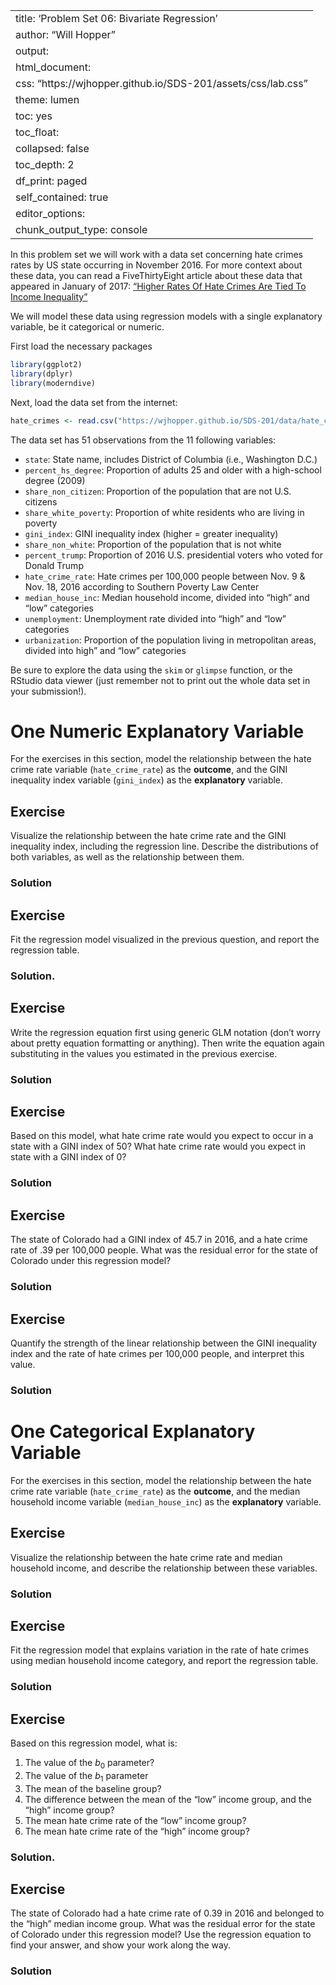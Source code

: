 
---
title: 'Problem Set 06: Bivariate Regression'
author: "Will Hopper"
output:
  html_document:
    css: "https://wjhopper.github.io/SDS-201/assets/css/lab.css"
    theme: lumen
    toc: yes
    toc_float:
      collapsed: false
    toc_depth: 2
    df_print: paged
    self_contained: true
editor_options: 
  chunk_output_type: console
---

In this problem set we will work with a data set concerning hate crimes rates by US state occurring in  November 2016. For more context about these data, you can read a FiveThirtyEight article about these data that appeared in January of 2017: ["Higher Rates Of Hate Crimes Are Tied To Income
Inequality"](https://fivethirtyeight.com/features/higher-rates-of-hate-crimes-are-tied-to-income-inequality/)

We will model these data using regression models with a single explanatory variable, be it categorical or numeric.


First load the necessary packages 

```r
library(ggplot2)
library(dplyr)
library(moderndive)
```

Next, load the data set from the internet:

```r
hate_crimes <- read.csv("https://wjhopper.github.io/SDS-201/data/hate_crimes.csv", stringsAsFactors = FALSE)
```

The data set has 51 observations from the 11 following variables:

- `state`: State name, includes District of Columbia (i.e., Washington D.C.)
- `percent_hs_degree`: Proportion of adults 25 and older with a high-school degree (2009)
- `share_non_citizen`: Proportion of the population that are not U.S. citizens
- `share_white_poverty`: Proportion of white residents who are living in poverty
- `gini_index`: GINI inequality index (higher = greater inequality)
- `share_non_white`: Proportion of the population that is not white
- `percent_trump`: Proportion of 2016 U.S. presidential voters who voted for Donald Trump
- `hate_crime_rate`: Hate crimes per 100,000 people between Nov. 9 & Nov. 18, 2016 according to Southern Poverty Law Center 
- `median_house_inc`: Median household income, divided into "high" and "low" categories
- `unemployment`: Unemployment rate divided into "high" and "low" categories
- `urbanization`: Proportion of the population living in metropolitan areas, divided into high" and "low" categories


Be sure to explore the data using the `skim` or `glimpse` function, or the RStudio data viewer (just remember not to print out the whole data set in your submission!).

# One Numeric Explanatory Variable

For the exercises in this section, model the relationship between the hate crime rate variable (`hate_crime_rate`) as the **outcome**, and the GINI inequality index variable (`gini_index`) as the **explanatory** variable.

## Exercise
Visualize the relationship between the hate crime rate and the GINI inequality index, including the regression line. Describe the distributions of both variables, as well as the relationship between them.

### Solution


## Exercise
Fit the regression model visualized in the previous question, and report the regression table.

### Solution.


## Exercise
Write the regression equation first using generic GLM notation (don't worry about pretty equation formatting or anything). Then write the equation again substituting in the values you estimated in the previous exercise.


### Solution


## Exercise
Based on this model, what hate crime rate would you expect to occur in a state with a GINI index of 50? What hate crime rate would you expect in state with a GINI index of 0?

### Solution


## Exercise
The state of Colorado had a GINI index of 45.7 in 2016, and a hate crime rate of .39 per 100,000 people. What was the residual error for the state of Colorado under this regression model?

### Solution


## Exercise
Quantify the strength of the linear relationship between the GINI inequality index and the rate of hate crimes per 100,000 people, and interpret this value.

### Solution


# One Categorical Explanatory Variable

For the exercises in this section, model the relationship between the hate crime rate variable (`hate_crime_rate`) as the **outcome**, and the median household income variable (`median_house_inc`) as the **explanatory** variable.

## Exercise
Visualize the relationship between the hate crime rate and median household income, and describe the relationship between these variables.

### Solution


## Exercise
Fit the regression model that explains variation in the rate of hate crimes using median household income category, and report the regression table.

### Solution


## Exercise
Based on this regression model, what is:

1. The value of the $b_0$ parameter?
2. The value of the $b_1$ parameter
3. The mean of the baseline group?
4. The difference between the mean of the "low" income group, and the "high" income group?
5. The mean hate crime rate of the "low" income group?
6. The mean hate crime rate of the "high" income group?

### Solution.


## Exercise
The state of Colorado had a hate crime rate of 0.39 in 2016 and belonged to the "high" median income group. What was the residual error for the state of Colorado under this regression model? Use the regression equation to find your answer, and show your work along the way.

### Solution

